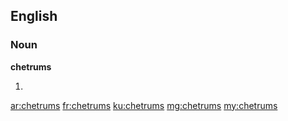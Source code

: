 ==English==

===Noun===
'''chetrums'''

# {{plural of|chetrum}}

[[ar:chetrums]]
[[fr:chetrums]]
[[ku:chetrums]]
[[mg:chetrums]]
[[my:chetrums]]
